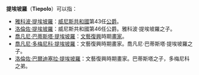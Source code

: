'''提埃坡羅'''（'''Tiepolo'''）可以指：
*[[雅科波·提埃坡羅|雅科波·提埃坡羅]]：[[威尼斯共和國|威尼斯共和國]]第43任[[威尼斯公爵|公爵]]。
*[[洛倫佐·提埃坡羅|洛倫佐·提埃坡羅]]：威尼斯共和國第46任公爵。雅科波·提埃坡羅之子。
*[[喬凡尼·巴蒂斯塔·提埃坡羅|喬凡尼·巴蒂斯塔·提埃坡羅]]：[[文藝復興|文藝復興]]時期[[畫家|畫家]]。
*[[喬凡尼·多梅尼科·提埃坡羅|喬凡尼·多梅尼科·提埃坡羅]]：文藝復興時期畫家。喬凡尼·巴蒂斯塔·提埃坡羅之子。
*[[洛倫佐·巴爾迪塞拉·提埃坡羅|洛倫佐·巴爾迪塞拉·提埃坡羅]]：文藝復興時期畫家。巴蒂斯塔之子，多梅尼科之弟。

{{disambiguation|Cat=人名译名消歧义}}